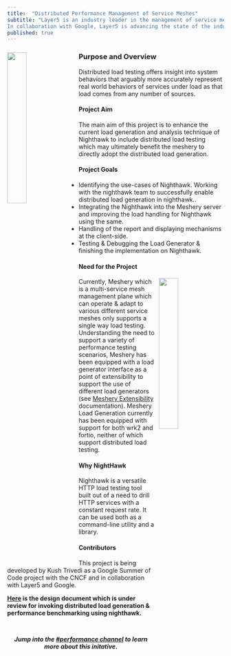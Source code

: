 ```yaml
---
title:  "Distributed Performance Management of Service Meshes"
subtitle: "Layer5 is an industry leader in the management of service meshes and their workloads.
In collaboration with Google, Layer5 is advancing the state of the industry through novel projects like that of distributed performance management."
published: true
---
```



<ProjectWrapper>
<img src= {smdp1}
  style="float:left; width:30%;margin-right:15px;margin-bottom:15px;" />

<h3>Purpose and Overview</h3>

Distributed load testing offers insight into system behaviors that arguably more accurately represent real world behaviors of services under load as that load comes from any number of sources.

<h4>Project Aim</h4>

The main aim of this project is to enhance the current load generation and analysis technique of Nighthawk to include distributed load testing which may ultimately benefit the meshery to directly adopt the distributed load generation.

<h4>Project Goals</h4>
<ul>
  <li>
    Identifying the use-cases of Nighthawk. Working with the nighthawk team to
    successfully enable distributed load generation in nighthawk..
  </li>
  <li>
    Integrating the Nighthawk into the Meshery server and improving the load
    handling for Nighthawk using the same.
  </li>
  <li>Handling of the report and displaying mechanisms at the client-side.</li>
  <li>
    Testing & Debugging the Load Generator & finishing the implementation on
    Nighthawk.
  </li>
</ul>
<h4>Need for the Project</h4>

<img
  src=  {smdp2}
  align="right"
  style="width:30%;margin-left:10px;"
/>
Currently, Meshery which is a multi-service mesh management plane which can operate
& adapt to various different service meshes only supports a single way load testing.
Understanding the need to support a variety of performance testing scenarios, Meshery
has been equipped with a load generator interface as a point of extensibility to
support the use of different load generators (see <a href="https://meshery.layer5.io/docs/extensibility">
  Meshery Extensibility
</a> documentation). Meshery Load Generation currently has been equipped with support
for both wrk2 and fortio, neither of which support distributed load testing.

<h4>Why NightHawk</h4>

Nighthawk is a versatile HTTP load testing tool built out of a need to drill HTTP services with a constant request rate. It can be used both as a command-line utility and a library.

<h4>Contributors</h4>

This project is being developed by Kush Trivedi as a Google Summer of Code project with the CNCF and in collaboration with Layer5 and Google.

<strong>
<a href="https://docs.google.com/document/d/1_hhQ5w1iLClgf7RvboI6il-eMKKAVPwz50GHm2VN4Bg/edit#">Here</a> is the design document which is under review for invoking distributed load generation & performance benchmarking using nighthawk.
</strong>
<h5 class="l5-dark-grey-text" style="padding-top:25px;text-align: center;font-weight: bold;">
  Jump into the <a href="http://slack.layer5.io">#performance channel</a> to learn more about this initative.
</h5>
</ProjectWrapper>

